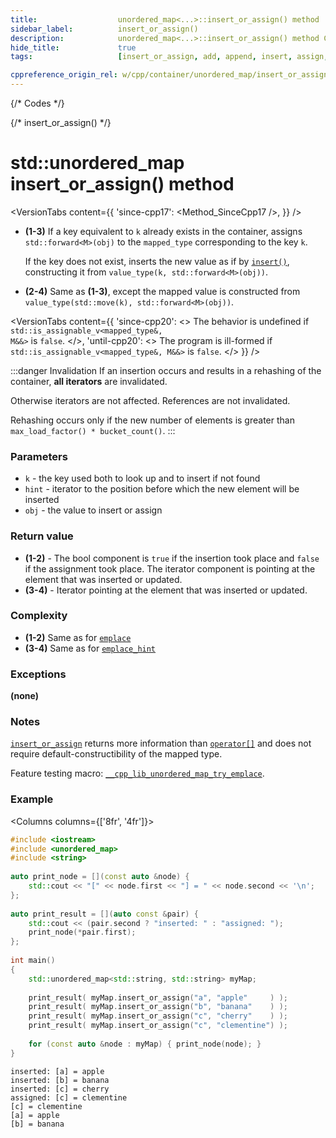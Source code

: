 ```yaml
---
title:					unordered_map<...>::insert_or_assign() method
sidebar_label:			insert_or_assign()
description:			unordered_map<...>::insert_or_assign() method C++ documentation
hide_title:				true
tags:					[insert_or_assign, add, append, insert, assign, unordered_map]

cppreference_origin_rel: w/cpp/container/unordered_map/insert_or_assign
---
```



{/* Codes */}

{/* insert_or_assign() */}

# std::unordered_map insert_or_assign() method

<VersionTabs content={{
	'since-cpp17': <Method_SinceCpp17 />,
}} />

 - **(1-3)** 
    If a key equivalent to `k` already exists in the container, assigns `std::forward<M>(obj)` to the `mapped_type` corresponding to the key `k`.

    If the key does not exist, inserts the new value as if by [`insert()`](/docs/maps/unordered-map/insert), constructing it from `value_type(k, std::forward<M>(obj))`.

 - **(2-4)** 
    Same as **(1-3)**, except the mapped value is constructed from `value_type(std::move(k), std::forward<M>(obj))`.


<VersionTabs content={{
    'since-cpp20': <>
        The behavior is undefined if <code>std::is_assignable_v&lt;mapped_type&, M&&&gt;</code> is <code>false</code>.
    </>,
    'until-cpp20': <>
        The program is ill-formed if <code>std::is_assignable_v&lt;mapped_type&, M&&&gt;</code> is <code>false</code>.
    </>
    }} />


:::danger Invalidation
If an insertion occurs and results in a rehashing of the container, **all iterators** are invalidated.

Otherwise iterators are not affected. References are not invalidated.

Rehashing occurs only if the new number of elements is greater than `max_load_factor() * bucket_count()`.
:::

### Parameters

 - `k` - the key used both to look up and to insert if not found
 - `hint` - iterator to the position before which the new element will be inserted
 - `obj` - the value to insert or assign

### Return value

 - **(1-2)** - The bool component is `true` if the insertion took place and `false` if the assignment took place.
    The iterator component is pointing at the element that was inserted or updated.
 - **(3-4)** - Iterator pointing at the element that was inserted or updated.

### Complexity

 - **(1-2)** Same as for [`emplace`](/docs/unordered_map/emplace)
 - **(3-4)** Same as for [`emplace_hint`](/docs/unordered_map/emplace_hint)

### Exceptions

**(none)**

### Notes

[`insert_or_assign`](#) returns more information than [`operator[]`](/docs/std/containers/maps/unordered-map/operator_subscript) and does not require default-constructibility of the mapped type.

Feature testing macro: [`__cpp_lib_unordered_map_try_emplace`](#).

### Example

<Columns columns={['8fr', '4fr']}>
<div>

```cpp title='Main.cpp' showLineNumbers
#include <iostream>
#include <unordered_map>
#include <string>
 
auto print_node = [](const auto &node) {
    std::cout << "[" << node.first << "] = " << node.second << '\n';
};
 
auto print_result = [](auto const &pair) {
    std::cout << (pair.second ? "inserted: " : "assigned: ");
    print_node(*pair.first);
};
 
int main()
{
    std::unordered_map<std::string, std::string> myMap;
 
    print_result( myMap.insert_or_assign("a", "apple"     ) );
    print_result( myMap.insert_or_assign("b", "banana"    ) );
    print_result( myMap.insert_or_assign("c", "cherry"    ) );
    print_result( myMap.insert_or_assign("c", "clementine") );
 
    for (const auto &node : myMap) { print_node(node); }
}
```

</div>
<div>

```plaintext title="Possible output"
inserted: [a] = apple
inserted: [b] = banana
inserted: [c] = cherry
assigned: [c] = clementine
[c] = clementine
[a] = apple
[b] = banana
```

</div>
</Columns>
